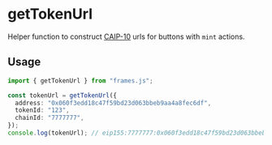 # getTokenUrl

Helper function to construct [CAIP-10](https://github.com/ChainAgnostic/CAIPs/blob/main/CAIPs/caip-10.md) urls for buttons with `mint` actions.

## Usage

```ts [example.ts]
import { getTokenUrl } from "frames.js";

const tokenUrl = getTokenUrl({
  address: "0x060f3edd18c47f59bd23d063bbeb9aa4a8fec6df",
  tokenId: "123",
  chainId: "7777777",
});
console.log(tokenUrl); // eip155:7777777:0x060f3edd18c47f59bd23d063bbeb9aa4a8fec6df:123
```
